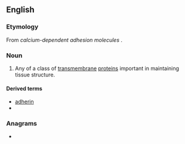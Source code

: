 ==English==

===Etymology===
From ''calcium-dependent adhesion molecules'' {{suffix|en||in}}.

===Noun===
{{wikipedia}}
{{en-noun}}

# {{lb|en|protein}} Any of a class of [[transmembrane]] [[protein]]s important in maintaining tissue structure.

====Derived terms====
* [[adherin]]
* {{l|en|otocadherin}}

===Anagrams===
* {{anagrams|en|Red China|inarched}}